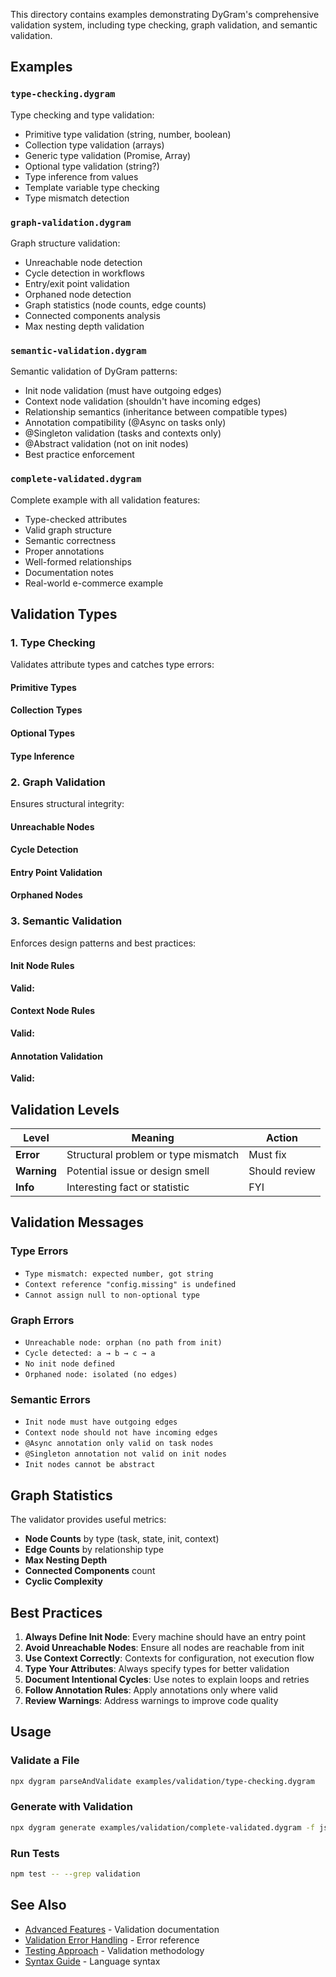 
<PageLayout title="Validation Features Examples">


This directory contains examples demonstrating DyGram's comprehensive validation system, including type checking, graph validation, and semantic validation.

## Examples

### `type-checking.dygram`
Type checking and type validation:
- Primitive type validation (string, number, boolean)
- Collection type validation (arrays)
- Generic type validation (Promise<T>, Array<T>)
- Optional type validation (string?)
- Type inference from values
- Template variable type checking
- Type mismatch detection

### `graph-validation.dygram`
Graph structure validation:
- Unreachable node detection
- Cycle detection in workflows
- Entry/exit point validation
- Orphaned node detection
- Graph statistics (node counts, edge counts)
- Connected components analysis
- Max nesting depth validation

### `semantic-validation.dygram`
Semantic validation of DyGram patterns:
- Init node validation (must have outgoing edges)
- Context node validation (shouldn't have incoming edges)
- Relationship semantics (inheritance between compatible types)
- Annotation compatibility (@Async on tasks only)
- @Singleton validation (tasks and contexts only)
- @Abstract validation (not on init nodes)
- Best practice enforcement

### `complete-validated.dygram`
Complete example with all validation features:
- Type-checked attributes
- Valid graph structure
- Semantic correctness
- Proper annotations
- Well-formed relationships
- Documentation notes
- Real-world e-commerce example

## Validation Types

### 1. Type Checking

Validates attribute types and catches type errors:

#### Primitive Types

<ExampleLoader path="examples/generated/example-1.dygram" height="400px" />


#### Collection Types

<ExampleLoader path="examples/generated/example-2.dygram" height="400px" />


#### Optional Types

<ExampleLoader path="examples/generated/example-3.dygram" height="400px" />


#### Type Inference

<ExampleLoader path="examples/generated/example-4.dygram" height="400px" />


### 2. Graph Validation

Ensures structural integrity:

#### Unreachable Nodes

<ExampleLoader path="examples/generated/example-5.dygram" height="400px" />


#### Cycle Detection

<ExampleLoader path="examples/generated/example-6.dygram" height="400px" />


#### Entry Point Validation

<ExampleLoader path="examples/generated/example-7.dygram" height="400px" />


#### Orphaned Nodes

<ExampleLoader path="examples/generated/example-8.dygram" height="400px" />


### 3. Semantic Validation

Enforces design patterns and best practices:

#### Init Node Rules

<ExampleLoader path="examples/generated/example-9.dygram" height="400px" />


**Valid:**

<ExampleLoader path="examples/generated/example-10.dygram" height="400px" />


#### Context Node Rules

<ExampleLoader path="examples/generated/example-11.dygram" height="400px" />


**Valid:**

<ExampleLoader path="examples/generated/example-12.dygram" height="400px" />


#### Annotation Validation

<ExampleLoader path="examples/generated/example-13.dygram" height="400px" />


**Valid:**

<ExampleLoader path="examples/generated/example-14.dygram" height="400px" />


## Validation Levels

| Level | Meaning | Action |
|-------|---------|--------|
| **Error** | Structural problem or type mismatch | Must fix |
| **Warning** | Potential issue or design smell | Should review |
| **Info** | Interesting fact or statistic | FYI |

## Validation Messages

### Type Errors
- `Type mismatch: expected number, got string`
- `Context reference "config.missing" is undefined`
- `Cannot assign null to non-optional type`

### Graph Errors
- `Unreachable node: orphan (no path from init)`
- `Cycle detected: a → b → c → a`
- `No init node defined`
- `Orphaned node: isolated (no edges)`

### Semantic Errors
- `Init node must have outgoing edges`
- `Context node should not have incoming edges`
- `@Async annotation only valid on task nodes`
- `@Singleton annotation not valid on init nodes`
- `Init nodes cannot be abstract`

## Graph Statistics

The validator provides useful metrics:

- **Node Counts** by type (task, state, init, context)
- **Edge Counts** by relationship type
- **Max Nesting Depth**
- **Connected Components** count
- **Cyclic Complexity**

## Best Practices

1. **Always Define Init Node**: Every machine should have an entry point
2. **Avoid Unreachable Nodes**: Ensure all nodes are reachable from init
3. **Use Context Correctly**: Contexts for configuration, not execution flow
4. **Type Your Attributes**: Always specify types for better validation
5. **Document Intentional Cycles**: Use notes to explain loops and retries
6. **Follow Annotation Rules**: Apply annotations only where valid
7. **Review Warnings**: Address warnings to improve code quality

## Usage

### Validate a File
```bash
npx dygram parseAndValidate examples/validation/type-checking.dygram
```

### Generate with Validation
```bash
npx dygram generate examples/validation/complete-validated.dygram -f json,html
```

### Run Tests
```bash
npm test -- --grep validation
```

## See Also

- [Advanced Features](../../docs/advanced-features.md) - Validation documentation
- [Validation Error Handling](../../docs/VALIDATION_ERROR_HANDLING.md) - Error reference
- [Testing Approach](../../docs/testing-approach.md) - Validation methodology
- [Syntax Guide](../../docs/syntax-guide.md) - Language syntax


</PageLayout>